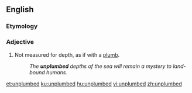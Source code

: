 ==English==

===Etymology===
{{prefix|en|un|plumbed}}

===Adjective===
{{en-adj}}

# Not measured for depth, as if with a [[plumb]].
#: ''The '''unplumbed''' depths of the sea will remain a mystery to land-bound humans.''

[[et:unplumbed]]
[[ku:unplumbed]]
[[hu:unplumbed]]
[[vi:unplumbed]]
[[zh:unplumbed]]